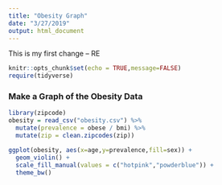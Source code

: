 ```yaml
---
title: "Obesity Graph"
date: "3/27/2019"
output: html_document
---
```

This is my first change -- RE

```r
knitr::opts_chunk$set(echo = TRUE,message=FALSE)
require(tidyverse)
```

### Make a Graph of the Obesity Data

```r
library(zipcode)
obesity = read_csv("obesity.csv") %>%
  mutate(prevalence = obese / bmi) %>%
  mutate(zip = clean.zipcodes(zip))
```

```r
ggplot(obesity, aes(x=age,y=prevalence,fill=sex)) +
  geom_violin() +
  scale_fill_manual(values = c("hotpink","powderblue")) +
  theme_bw()
```

